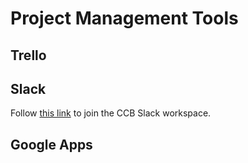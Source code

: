 # Project Management Tools {#projmgmt}

## Trello

## Slack

Follow [this link](https://join.slack.com/t/ccbucr/shared_invite/zt-1dfpaguqs-F4CAPCI4ILMvT0JOcSpnag) to join the CCB Slack workspace.


## Google Apps